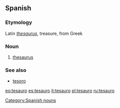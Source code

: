 ==Spanish==

===Etymology===
Latin ''[[thesaurus]]'', treasure, from Greek
===Noun===
{{es-noun|m}}
# [[thesaurus]]

===See also===
* [[tesoro]]

[[Category:Spanish nouns]]

[[eo:tesauro]]
[[es:tesauro]]
[[it:tesauro]]
[[pl:tesauro]]
[[ru:tesauro]]